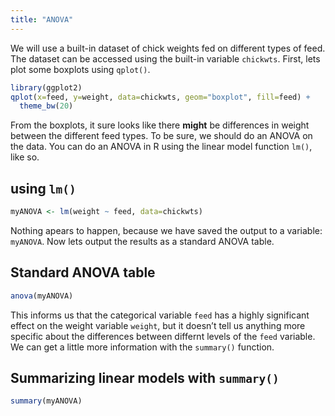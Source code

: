 ```yaml
---
title: "ANOVA"
---
```


We will use a built-in dataset of chick weights fed on different types of feed. The dataset can be accessed using the built-in variable `chickwts`.  First, lets plot some boxplots using `qplot()`.

```r
library(ggplot2)
qplot(x=feed, y=weight, data=chickwts, geom="boxplot", fill=feed) + 
  theme_bw(20)
```

From the boxplots, it sure looks like there **might** be differences in weight between the different feed types.  To be sure, we should do an ANOVA on the data. You can do an ANOVA in R using the linear model function `lm()`, like so. 

## using `lm()`

```r
myANOVA <- lm(weight ~ feed, data=chickwts)
```


Nothing apears to happen, because we have saved the output to a variable: `myANOVA`.  Now lets output the results as a standard ANOVA table. 

## Standard ANOVA table

```r
anova(myANOVA)
```

This informs us that the categorical variable `feed` has a highly significant effect on the weight variable `weight`, but it doesn't tell us anything more specific about the differences between differnt levels of the `feed` variable.  We can get a little more information with the `summary()` function.

## Summarizing linear models with `summary()`

```r
summary(myANOVA)
```